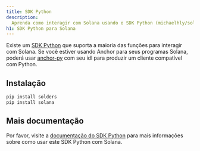 ```yaml
---
title: SDK Python
description:
  Aprenda como interagir com Solana usando o SDK Python (michaelhly/solana-py).
h1: SDK Python para Solana
---
```


Existe um [SDK Python](https://github.com/michaelhly/solana-py) que suporta a
maioria das funções para interagir com Solana. Se você estiver usando Anchor
para seus programas Solana, poderá usar
[anchor-py](https://github.com/kevinheavey/anchorpy) com seu idl para produzir
um cliente compatível com Python.

## Instalação

```bash title="Terminal"
pip install solders
pip install solana
```

## Mais documentação

Por favor, visite a
[documentação do SDK Python](https://github.com/michaelhly/solana-py?tab=readme-ov-file#general-usage)
para mais informações sobre como usar este SDK Python com Solana.
